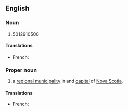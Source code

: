 {{also|hrm}}

==English==

===Noun===
{{en-noun|-}}

#5012910500{{lb|en|business|management}} {{init of|en|[[human resource management|Human resource management]]}}

====Translations====
{{trans-top|human resources management}}
* French: {{t+|fr|DRH|f}}
{{trans-mid}}
{{trans-bottom}}

===Proper noun===
{{en-proper noun}}

# {{init of|en|[[w:Halifax Regional Municipality|Halifax Regional Municipality]]|dot=,}} a [[municipality|regional municipality]] in and [[capital]] of [[Nova Scotia]].

====Translations====
{{trans-top|Halifax Regional Municipality}}
* French: {{t|fr|MRH|f}}
{{trans-mid}}
{{trans-bottom}}